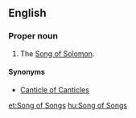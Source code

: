 {{book of the Bible|Song of Solomon}}
==English==

===Proper noun===
{{en-proper noun}}
# {{context|biblical|lang=en}} The [[Song of Solomon]].

====Synonyms====
* [[Canticle of Canticles]]

[[et:Song of Songs]]
[[hu:Song of Songs]]
